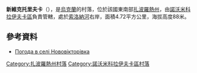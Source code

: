 {{coord|47|56|8|N|35|50|28|E|scale:100000|display=title}}

'''新維克托里夫卡'''（{{lang-uk|Нововікторівка}}），是[[烏克蘭|烏克蘭]]的村落，位於該國東南部[[扎波羅熱州|扎波羅熱州]]，由[[諾沃米科拉伊夫卡區|諾沃米科拉伊夫卡區]]負責管轄，處於[[索洛納河_(上捷爾薩河支流)|索洛納河]]右岸，面積4.72平方公里，海拔高度88米。

==參考資料==
* [http://weather.in.ua/ua/zaporozhskaja/17450 Погода в селі Нововікторівка] {{Wayback|url=http://weather.in.ua/ua/zaporozhskaja/17450 |date=20160305074518 }}

[[Category:扎波羅熱州村落|Category:扎波羅熱州村落]]
[[Category:諾沃米科拉伊夫卡區村落|Category:諾沃米科拉伊夫卡區村落]]


{{Zaporizhia-geo-stub}}